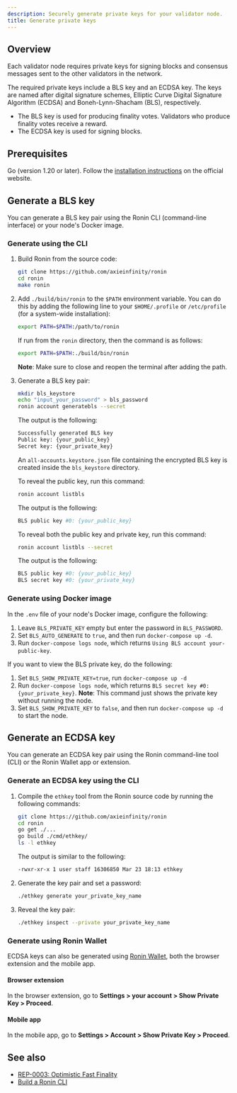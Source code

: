 ```yaml
---
description: Securely generate private keys for your validator node.
title: Generate private keys
---
```


## Overview

Each validator node requires private keys for signing blocks and consensus messages sent to the other validators in the network.

The required private keys include a BLS key and an ECDSA key. The keys are named after digital signature schemes, Elliptic Curve Digital Signature Algorithm (ECDSA) and Boneh-Lynn-Shacham (BLS), respectively.

* The BLS key is used for producing finality votes. Validators who produce finality votes receive a reward.
* The ECDSA key is used for signing blocks.

## Prerequisites

Go (version 1.20 or later). Follow the [installation instructions](https://go.dev/doc/install) on the official website.

## Generate a BLS key

You can generate a BLS key pair using the Ronin CLI (command-line interface) or your node's Docker image.

### Generate using the CLI

1. Build Ronin from the source code:

   ```bash
   git clone https://github.com/axieinfinity/ronin
   cd ronin
   make ronin
   ```

2. Add `./build/bin/ronin` to the `$PATH` environment variable. You can do this by adding the following line to your `$HOME/.profile` or `/etc/profile` (for a system-wide installation):

   ```bash
   export PATH=$PATH:/path/to/ronin
   ```

   If run from the `ronin` directory, then the command is as follows:

   ```bash
   export PATH=$PATH:./build/bin/ronin
   ```

   **Note**: Make sure to close and reopen the terminal after adding the path.

3. Generate a BLS key pair:

   ```bash
   mkdir bls_keystore
   echo "input_your_password" > bls_password
   ronin account generatebls --secret
   ```

   The output is the following:

   ```bash
   Successfully generated BLS key
   Public key: {your_public_key}
   Secret key: {your_private_key}
   ```

   An `all-accounts.keystore.json` file containing the encrypted BLS key is created inside the `bls_keystore` directory.

   To reveal the public key, run this command:

   ```bash
   ronin account listbls
   ```

   The output is the following:

   ```bash
   BLS public key #0: {your_public_key}
   ```

   To reveal both the public key and private key, run this command:

   ```bash
   ronin account listbls --secret
   ```

   The output is the following:

   ```bash
   BLS public key #0: {your_public_key}
   BLS secret key #0: {your_private_key}
   ```

### Generate using Docker image

In the `.env` file of your node's Docker image, configure the following:

1. Leave `BLS_PRIVATE_KEY` empty but enter the password in `BLS_PASSWORD`.
2. Set `BLS_AUTO_GENERATE` to `true`, and then run `docker-compose up -d`.
3. Run `docker-compose logs node`, which returns `Using BLS account your-public-key`.

If you want to view the BLS private key, do the following:

1. Set `BLS_SHOW_PRIVATE_KEY=true`, run `docker-compose up -d`
2. Run `docker-compose logs node`, which returns `BLS secret key #0: {your_private_key}`. **Note**: This command just shows the private key without running the node.
3. Set `BLS_SHOW_PRIVATE_KEY` to `false`, and then run `docker-compose up -d` to start the node.

## Generate an ECDSA key

You can generate an ECDSA key pair using the Ronin command-line tool (CLI) or the Ronin Wallet app or extension.

### Generate an ECDSA key using the CLI

1. Compile the `ethkey` tool from the Ronin source code by running the following commands:

   ```bash
   git clone https://github.com/axieinfinity/ronin
   cd ronin
   go get ./...
   go build ./cmd/ethkey/
   ls -l ethkey
   ```

   The output is similar to the following:

   ```bash
   -rwxr-xr-x 1 user staff 16306850 Mar 23 18:13 ethkey
   ```

2. Generate the key pair and set a password:

   ```bash
   ./ethkey generate your_private_key_name
   ```

3. Reveal the key pair:

   ```bash
   ./ethkey inspect --private your_private_key_name
   ```

### Generate using Ronin Wallet

ECDSA keys can also be generated using [Ronin Wallet](https://wallet.roninchain.com/), both the browser extension and the mobile app.

#### Browser extension

In the browser extension, go to **Settings > your account > Show Private Key > Proceed**.

#### Mobile app

In the mobile app, go to **Settings > Account > Show Private Key > Proceed**.

## See also

* [REP-0003: Optimistic Fast Finality](https://github.com/axieinfinity/REPs/blob/main/REP-0003.md#rewards)
* [Build a Ronin CLI](./cli.md)

